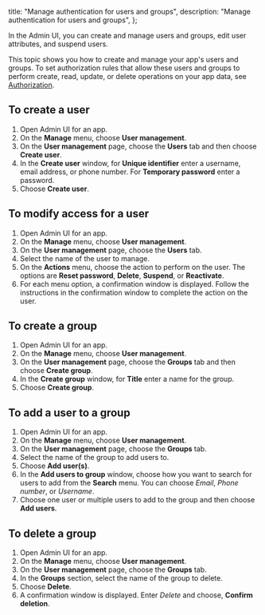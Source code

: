   title: "Manage authentication for users and groups",
  description: "Manage authentication for users and groups",
};

In the Admin UI, you can create and manage users and groups, edit user attributes, and suspend users.

This topic shows you how to create and manage your app's users and groups. To set authorization rules that allow these users and groups to perform create, read, update, or delete operations on your app data, see [Authorization](/console/authz/authorization).

## To create a user
1. Open Admin UI for an app.
2. On the **Manage** menu, choose **User management**.
3. On the **User management** page, choose the **Users** tab and then choose **Create user**.
4. In the **Create user** window, for **Unique identifier** enter a username, email address, or phone number. For **Temporary password** enter a password.
5. Choose **Create user**.

## To modify access for a user
1. Open Admin UI for an app.
2. On the **Manage** menu, choose **User management**.
3. On the **User management** page, choose the **Users** tab.
4. Select the name of the user to manage.
5. On the **Actions** menu, choose the action to perform on the user. The options are **Reset password**, **Delete**, **Suspend**, or **Reactivate**.
6. For each menu option, a confirmation window is displayed. Follow the instructions in the confirmation window to complete the action on the user. 

## To create a group
1. Open Admin UI for an app.
2. On the **Manage** menu, choose **User management**. 
3. On the **User management** page, choose the **Groups** tab and then choose **Create group**.
4. In the **Create group** window, for **Title** enter a name for the group.
5. Choose **Create group**.

## To add a user to a group
1. Open Admin UI for an app.
2. On the **Manage** menu, choose **User management**. 
3. On the **User management** page, choose the **Groups** tab.
4. Select the name of the group to add users to.
5. Choose **Add user(s)**.
6. In the **Add users to group** window, choose how you want to search for users to add from the **Search** menu. You can choose *Email*, *Phone number*, or *Username*.
7. Choose one user or multiple users to add to the group and then choose **Add users**.

## To delete a group
1. Open Admin UI for an app.
2. On the **Manage** menu, choose **User management**. 
3. On the **User management** page, choose the **Groups** tab.
4. In the **Groups** section, select the name of the group to delete.
5. Choose **Delete**.
6. A confirmation window is displayed. Enter *Delete* and choose, **Confirm deletion**.

